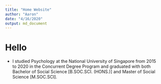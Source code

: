 ```yaml
---
title: "Home Website"
author: "Aaron"
date: "4/16/2020"
output: md_document
---
```


# Hello

* I studied Psychology at the National University of Singapore from 2015 to 2020 in the Concurrent Degree Program and graduated with both Bachelor of Social Science [B.SOC.SCI. (HONS.)] and Master of Social Science [M.SOC.SCI].